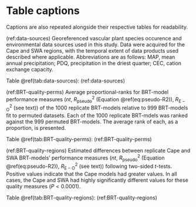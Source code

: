 # Table captions {-}

Captions are also repeated alongside their respective tables for readability.

(ref:data-sources) Georeferenced vascular plant species occurence and environmental data sources used in this study. Data were acquired for the Cape and SWA regions, with the temporal extent of data products used described where applicable. Abbreviations are as follows: MAP, mean annual precipitation; PDQ, precipitation in the driest quarter; CEC, cation exchange capacity.

Table \@ref(tab:data-sources): (ref:data-sources)

<!--NOTE: might incorportate these tables 2 & 3's data into figure captions directly-->

(ref:BRT-quality-perms) Average proportional-ranks for BRT-model performance measures ($nt$, $R_{\mathrm{pseudo}}^2$ (Equation \@ref(eq:pseudo-R2)), $R_{\mathrm{E-O}}^2$ (see text)) of the 1000 replicate BRT-models relative to 999 BRT-models fit to permuted datasets. Each of the 1000 replicate BRT-mdels was ranked against the 999 permuted BRT-models. The average rank of each, as a proportion, is presented.

Table \@ref(tab:BRT-quality-perms): (ref:BRT-quality-perms)

(ref:BRT-quality-regions) Estimated differences between replicate Cape and SWA BRT-models' performance measures ($nt$, $R^2_{\mathrm{pseudo}}$ (Equation \@ref(eq:pseudo-R2)), $R^2_{\mathrm{E-O}}$ (see text)) following two-sided $t$-tests. Positive values indicate that the Cape models had greater values. In all cases, the Cape and SWA had highly significantly different values for these quality measures ($P < 0.0001$).

Table \@ref(tab:BRT-quality-regions): (ref:BRT-quality-regions)
